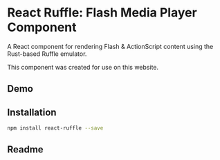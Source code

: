 # React Ruffle: Flash Media Player Component

A React component for rendering Flash & ActionScript content using the Rust-based Ruffle emulator.

This component was created for use on this website.

## Demo

<Flash name="react-ruffle/flyguy" />

## Installation

```sh npm2yarn
npm install react-ruffle --save
```

## Readme

<Readme username='lacymorrow' repo='react-ruffle' />
